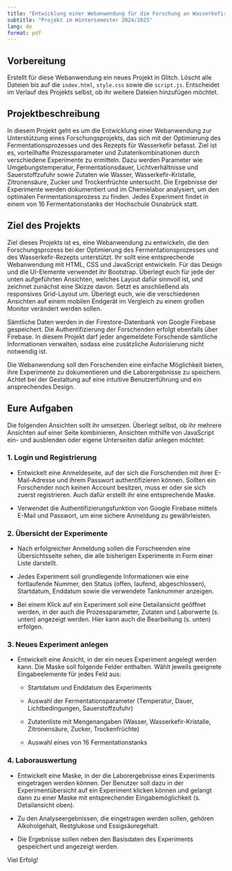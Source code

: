 ```yaml
---
title: "Entwicklung einer Webanwendung für die Forschung an Wasserkefir"
subtitle: "Projekt im Wintersemester 2024/2025"
lang: de
format: pdf
---
```


## Vorbereitung

Erstellt für diese Webanwendung ein neues Projekt in Glitch. Löscht alle Dateien bis auf die `index.html`, `style.css` sowie die `script.js`. Entscheidet im Verlauf des Projekts selbst, ob ihr weitere Dateien hinzufügen möchtet.

## Projektbeschreibung

In diesem Projekt geht es um die Entwicklung einer Webanwendung zur Unterstützung eines Forschungsprojekts, das sich mit der Optimierung des Fermentationsprozesses und des Rezepts für Wasserkefir befasst. Ziel ist es, vorteilhafte Prozessparameter und Zutatenkombinationen durch verschiedene Experimente zu ermitteln. Dazu werden Parameter wie Umgebungstemperatur, Fermentationsdauer, Lichtverhältnisse und Sauerstoffzufuhr sowie Zutaten wie Wasser, Wasserkefir-Kristalle, Zitronensäure, Zucker und Trockenfrüchte untersucht. Die Ergebnisse der Experimente werden dokumentiert und im Chemielabor analysiert, um den optimalen Fermentationsprozess zu finden. Jedes Experiment findet in einem von 16 Fermentationstanks der Hochschule Osnabrück statt.

## Ziel des Projekts

Ziel dieses Projekts ist es, eine Webanwendung zu entwickeln, die den Forschungsprozess bei der Optimierung des Fermentationsprozesses und des Wasserkefir-Rezepts unterstützt. Ihr sollt eine entsprechende Webanwendung mit HTML, CSS und JavaScript entwickeln. Für das Design und die UI-Elemente verwendet ihr Bootstrap. Überlegt euch für jede der unten aufgeführten Ansichten, welches Layout dafür sinnvoll ist, und zeichnet zunächst eine Skizze davon. Setzt es anschließend als responsives Grid-Layout um. Überlegt euch, wie die verschiedenen Ansichten auf einem mobilen Endgerät im Vergleich zu einem großen Monitor verändert werden sollen.

Sämtliche Daten werden in der Firestore-Datenbank von Google Firebase gespeichert. Die Authentifizierung der Forschenden erfolgt ebenfalls über Firebase. In diesem Projekt darf jeder angemeldete Forschende sämtliche Informationen verwalten, sodass eine zusätzliche Autorisierung nicht notwendig ist.

Die Webanwendung soll den Forschenden eine einfache Möglichkeit bieten, ihre Experimente zu dokumentieren und die Laborergebnisse zu speichern. Achtet bei der Gestaltung auf eine intuitive Benutzerführung und ein ansprechendes Design.

## Eure Aufgaben

Die folgenden Ansichten sollt ihr umsetzen. Überlegt selbst, ob ihr mehrere Ansichten auf einer Seite kombinieren, Ansichten mithilfe von JavaScript ein- und ausblenden oder eigene Unterseiten dafür anlegen möchtet:

### 1. Login und Registrierung

-   Entwickelt eine Anmeldeseite, auf der sich die Forschenden mit ihrer E-Mail-Adresse und ihrem Passwort authentifizieren können. Sollten ein Forschender noch keinen Account besitzen, muss er oder sie sich zuerst registrieren. Auch dafür erstellt ihr eine entsprechende Maske.

-   Verwendet die Authentifizierungsfunktion von Google Firebase mittels E-Mail und Passwort, um eine sichere Anmeldung zu gewährleisten.

### 2. Übersicht der Experimente

-   Nach erfolgreicher Anmeldung sollen die Forscheenden eine Übersichtsseite sehen, die alle bisherigen Experimente in Form einer Liste darstellt.

-   Jedes Experiment soll grundlegende Informationen wie eine fortlaufende Nummer, den Status (offen, laufend, abgeschlossen), Startdatum, Enddatum sowie die verwendete Tanknummer anzeigen.

-   Bei einem Klick auf ein Experiment soll eine Detailansicht geöffnet werden, in der auch die Prozessparameter, Zutaten und Laborwerte (s. unten) angezeigt werden. Hier kann auch die Bearbeitung (s. unten) erfolgen.

### 3. Neues Experiment anlegen

-   Entwickelt eine Ansicht, in der ein neues Experiment angelegt werden kann. Die Maske soll folgende Felder enthalten. Wählt jeweils geeignete Eingabeelemente für jedes Feld aus:

    -   Startdatum und Enddatum des Experiments

    -   Auswahl der Fermentationsparameter (Temperatur, Dauer, Lichtbedingungen, Sauerstoffzufuhr)

    -   Zutatenliste mit Mengenangaben (Wasser, Wasserkefir-Kristalle, Zitronensäure, Zucker, Trockenfrüchte)

    -   Auswahl eines von 16 Fermentationstanks

### 4. Laborauswertung

-   Entwickelt eine Maske, in der die Laborergebnisse eines Experiments eingetragen werden können. Der Benutzer soll dazu in der Experimentübersicht auf ein Experiment klicken können und gelangt dann zu einer Maske mit entsprechender Eingabemöglichkeit (s. Detailansicht oben).

-   Zu den Analyseergebnissen, die eingetragen werden sollen, gehören Alkoholgehalt, Restglukose und Essigsäuregehalt.

-   Die Ergebnisse sollen neben den Basisdaten des Experiments gespeichert und angezeigt werden.

Viel Erfolg!